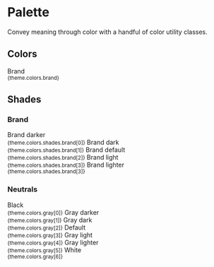 


<Meta title="Themes/RealEstate/System/Palette" />

# Palette

Convey meaning through color with a handful of color utility classes.

## Colors

<Preview>
  <Theme>
    <Grid gridTemplateColumns="repeat(4, 1fr)" gridGap={16}>
      <Box bg="brand" height={150} />
      <Box>
        Brand
        <br />
        <small>{theme.colors.brand}</small>
      </Box>
    </Grid>
  </Theme>
</Preview>

## Shades

### Brand

<Preview>
  <Theme>
    <Grid gridTemplateColumns="repeat(5, 1fr)" gridGap={16}>
      <Box bg="shades.brand.0" height={150} />
      <Box bg="shades.brand.1" height={150} />
      <Box bg="shades.brand.2" height={150} />
      <Box bg="shades.brand.3" height={150} />
      <Box bg="shades.brand.4" height={150} />
      <Box>
        Brand darker
        <br />
        <small>{theme.colors.shades.brand[0]}</small>
      </Box>
      <Box>
        Brand dark
        <br />
        <small>{theme.colors.shades.brand[1]}</small>
      </Box>
      <Box>
        Brand default
        <br />
        <small>{theme.colors.shades.brand[2]}</small>
      </Box>
      <Box>
        Brand light
        <br />
        <small>{theme.colors.shades.brand[3]}</small>
      </Box>
      <Box>
        Brand lighter
        <br />
        <small>{theme.colors.shades.brand[3]}</small>
      </Box>
    </Grid>
  </Theme>
</Preview>

### Neutrals

<Preview>
  <Theme>
    <Grid gridTemplateColumns="repeat(7, 1fr)" gridGap={16}>
      <Box>
        <Box bg="gray.0" height={150} mb={3} />
        Black
        <br />
        <small>{theme.colors.gray[0]}</small>
      </Box>
      <Box>
        <Box bg="gray.1" height={150} mb={3} />
        Gray darker
        <br />
        <small>{theme.colors.gray[1]}</small>
      </Box>
      <Box>
        <Box bg="gray.2" height={150} mb={3} />
        Gray dark
        <br />
        <small>{theme.colors.gray[2]}</small>
      </Box>
      <Box>
        <Box bg="gray.3" height={150} mb={3} />
        Default
        <br />
        <small>{theme.colors.gray[3]}</small>
      </Box>
      <Box>
        <Box bg="gray.4" height={150} mb={3} />
        Gray light
        <br />
        <small>{theme.colors.gray[4]}</small>
      </Box>
      <Box>
        <Box bg="gray.5" height={150} mb={3} />
        Gray lighter
        <br />
        <small>{theme.colors.gray[5]}</small>
      </Box>
      <Box>
        <Box bg="gray.6" height={150} mb={3} border="1px solid #EAE8E9" />
        White
        <br />
        <small>{theme.colors.gray[6]}</small>
      </Box>
    </Grid>
  </Theme>
</Preview>

